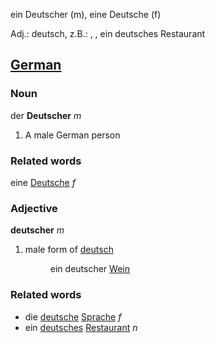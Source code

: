 ein Deutscher (m), eine Deutsche (f)

Adj.: deutsch, z.B.: , , ein deutsches Restaurant

==[[German]]==
===Noun===
der '''Deutscher''' ''m''

# A male German person

===Related words===
eine [[Deutsche]] ''f''

===Adjective===

'''deutscher''' ''m''

#male form of [[deutsch]]
#:ein deutscher [[Wein]]

===Related words===
*die [[deutsche]] [[Sprache]] ''f''
*ein [[deutsches]] [[Restaurant]] ''n''